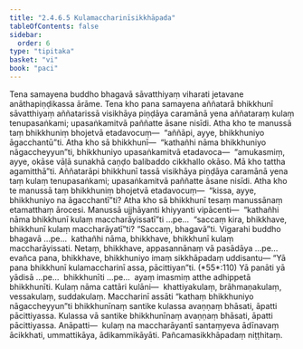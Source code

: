 ```yaml
---
title: "2.4.6.5 Kulamaccharinīsikkhāpada"
tableOfContents: false
sidebar:
  order: 6
type: "tipitaka"
basket: "vi"
book: "paci"
---
```



<DynamicBreadcrumb />

<Division number="1042" book="paci">

<Paragraph number="3137" book="paci">
Tena samayena buddho bhagavā sāvatthiyaṃ viharati jetavane anāthapiṇḍikassa ārāme. Tena kho pana samayena aññatarā bhikkhunī sāvatthiyaṃ aññatarissā visikhāya piṇḍāya caramānā yena aññataraṃ kulaṃ tenupasaṅkami; upasaṅkamitvā paññatte āsane nisīdi. Atha kho te manussā taṃ bhikkhuniṃ bhojetvā etadavocuṃ—  “aññāpi, ayye, bhikkhuniyo āgacchantū”ti. Atha kho sā bhikkhunī—  “kathañhi nāma bhikkhuniyo nāgaccheyyun”ti, bhikkhuniyo upasaṅkamitvā etadavoca—  “amukasmiṃ, ayye, okāse vāḷā sunakhā caṇḍo balibaddo cikkhallo okāso. Mā kho tattha agamitthā”ti. Aññatarāpi bhikkhunī tassā visikhāya piṇḍāya caramānā yena taṃ kulaṃ tenupasaṅkami; upasaṅkamitvā paññatte āsane nisīdi. Atha kho te manussā taṃ bhikkhuniṃ bhojetvā etadavocuṃ—  “kissa, ayye, bhikkhuniyo na āgacchantī”ti?
</Paragraph>

<Paragraph number="3138" book="paci">
Atha kho sā bhikkhunī tesaṃ manussānaṃ etamatthaṃ ārocesi. Manussā ujjhāyanti khiyyanti vipācenti—  “kathañhi nāma bhikkhunī kulaṃ maccharāyissatī”ti …pe…  “saccaṃ kira, bhikkhave, bhikkhunī kulaṃ maccharāyatī”ti? “Saccaṃ, bhagavā”ti. Vigarahi buddho bhagavā …pe…  kathañhi nāma, bhikkhave, bhikkhunī kulaṃ maccharāyissati. Netaṃ, bhikkhave, appasannānaṃ vā pasādāya …pe…  evañca pana, bhikkhave, bhikkhuniyo imaṃ sikkhāpadaṃ uddisantu—
</Paragraph>

</Division>
<Division number="1043" book="paci">

<Paragraph number="3139" book="paci">
<Emphasis>“Yā pana bhikkhunī kulamaccharinī assa, pācittiyan”</Emphasis>ti. (*55*:<Emphasis>110</Emphasis>)
</Paragraph>

</Division>
<Division number="1044" book="paci">

<Paragraph number="3140" book="paci">
<Emphasis>Yā panā</Emphasis>ti yā yādisā …pe…  <Emphasis>bhikkhunī</Emphasis>ti …pe…  ayaṃ imasmiṃ atthe adhippetā bhikkhunīti.
</Paragraph>

<Paragraph number="3141" book="paci">
<Emphasis>Kulaṃ</Emphasis> nāma cattāri kulāni—  khattiyakulaṃ, brāhmaṇakulaṃ, vessakulaṃ, suddakulaṃ.
</Paragraph>

<Paragraph number="3142" book="paci">
<Emphasis>Maccharinī assā</Emphasis>ti “kathaṃ bhikkhuniyo nāgaccheyyun”ti bhikkhunīnaṃ santike kulassa avaṇṇaṃ bhāsati, āpatti pācittiyassa. Kulassa vā santike bhikkhunīnaṃ avaṇṇaṃ bhāsati, āpatti pācittiyassa.
</Paragraph>

</Division>
<Division number="1045" book="paci">

<Paragraph number="3143" book="paci">
Anāpatti—  kulaṃ na maccharāyantī santaṃyeva ādīnavaṃ ācikkhati, ummattikāya, ādikammikāyāti.

</Paragraph>
</Division>

<Paragraph number="3144" type="center" book="paci">
Pañcamasikkhāpadaṃ niṭṭhitaṃ.
</Paragraph>
